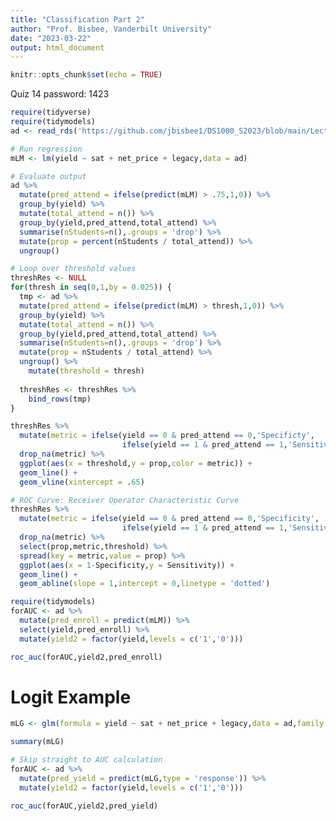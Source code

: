 ```yaml
---
title: "Classification Part 2"
author: "Prof. Bisbee, Vanderbilt University"
date: "2023-03-22"
output: html_document
---
```


```r
knitr::opts_chunk$set(echo = TRUE)
```

Quiz 14 password: 1423


```r
require(tidyverse)
require(tidymodels)
ad <- read_rds('https://github.com/jbisbee1/DS1000_S2023/blob/main/Lectures/7_Classification/data/admit_data.rds?raw=true')

# Run regression
mLM <- lm(yield ~ sat + net_price + legacy,data = ad)

# Evaluate output
ad %>%
  mutate(pred_attend = ifelse(predict(mLM) > .75,1,0)) %>%
  group_by(yield) %>%
  mutate(total_attend = n()) %>%
  group_by(yield,pred_attend,total_attend) %>%
  summarise(nStudents=n(),.groups = 'drop') %>%
  mutate(prop = percent(nStudents / total_attend)) %>%
  ungroup() 

# Loop over threshold values
threshRes <- NULL
for(thresh in seq(0,1,by = 0.025)) {
  tmp <- ad %>%
  mutate(pred_attend = ifelse(predict(mLM) > thresh,1,0)) %>%
  group_by(yield) %>%
  mutate(total_attend = n()) %>%
  group_by(yield,pred_attend,total_attend) %>%
  summarise(nStudents=n(),.groups = 'drop') %>%
  mutate(prop = nStudents / total_attend) %>%
  ungroup() %>%
    mutate(threshold = thresh)
  
  threshRes <- threshRes %>%
    bind_rows(tmp)
}

threshRes %>%
  mutate(metric = ifelse(yield == 0 & pred_attend == 0,'Specificty',
                         ifelse(yield == 1 & pred_attend == 1,'Sensitivity',NA))) %>%
  drop_na(metric) %>%
  ggplot(aes(x = threshold,y = prop,color = metric)) + 
  geom_line() + 
  geom_vline(xintercept = .65)

# ROC Curve: Receiver Operator Characteristic Curve
threshRes %>%
  mutate(metric = ifelse(yield == 0 & pred_attend == 0,'Specificity',
                         ifelse(yield == 1 & pred_attend == 1,'Sensitivity',NA))) %>%
  drop_na(metric) %>%
  select(prop,metric,threshold) %>%
  spread(key = metric,value = prop) %>%
  ggplot(aes(x = 1-Specificity,y = Sensitivity)) + 
  geom_line() + 
  geom_abline(slope = 1,intercept = 0,linetype = 'dotted')

require(tidymodels)
forAUC <- ad %>%
  mutate(pred_enroll = predict(mLM)) %>%
  select(yield,pred_enroll) %>%
  mutate(yield2 = factor(yield,levels = c('1','0')))

roc_auc(forAUC,yield2,pred_enroll)
```

# Logit Example

```r
mLG <- glm(formula = yield ~ sat + net_price + legacy,data = ad,family = binomial(link = "logit"))

summary(mLG)

# Skip straight to AUC calculation
forAUC <- ad %>%
  mutate(pred_yield = predict(mLG,type = 'response')) %>%
  mutate(yield2 = factor(yield,levels = c('1','0')))

roc_auc(forAUC,yield2,pred_yield)


```


